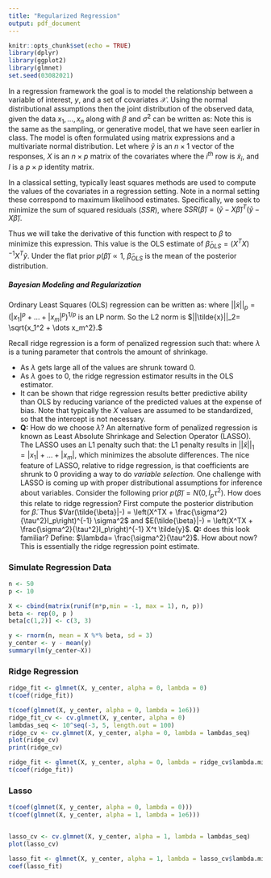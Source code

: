 ```yaml
---
title: "Regularized Regression"
output: pdf_document
---
```


```r
knitr::opts_chunk$set(echo = TRUE)
library(dplyr)
library(ggplot2)
library(glmnet)
set.seed(03082021)
```

In a regression framework the goal is to model the relationship between a variable of interest, $y$, and a set of covariates $\mathcal{X}$. Using the normal distributional assumptions then the joint distribution of the observed data, given the data $x_1, \dots, x_n$ along with $\beta$ and $\sigma^2$ can be written as:
\begin{eqnarray}
p(y_1, \dots, y_n|\tilde{x}_1, \dots, \tilde{x_n}, \tilde{\beta}, \sigma^2) &=& \prod_{i=1}^n p(y_i|\tilde{x}_i, \tilde{\beta}, \sigma^2)\\
&=& (2 \pi \sigma^2)^{-n/2} \exp\left[-\frac{1}{2 \sigma^2} \sum_{i=1}^n\left(y_i - \tilde{\beta}^T \tilde{x}_i \right)^2 \right].
\end{eqnarray}
Note this is the same as the sampling, or generative model, that we have seen earlier in class.
\vfill
The model is often formulated using matrix expressions and a multivariate normal distribution. Let
\begin{equation}
\tilde{y}| X, \tilde{\beta}, \sigma^2 \sim MVN(X \tilde{\beta},\sigma^2 I),
\end{equation}
where $\tilde{y}$ is an $n \times 1$ vector of the responses, $X$ is an $n \times p$ matrix of the covariates where the $i^{th}$ row is $\tilde{x}_i$, and $I$ is a $p \times p$ identity matrix.
\vfill

In a classical setting, typically least squares methods are used to compute the values of the covariates in a regression setting. Note in a normal setting these correspond to maximum likelihood estimates. Specifically, we seek to minimize the sum of squared residuals ($SSR$), where $SSR(\tilde{\beta}) = \left(\tilde{y} - X \tilde{\beta}\right)^T \left(\tilde{y} - X \tilde{\beta}\right).$ 

\vfill
Thus we will take the derivative of this function with respect to $\beta$ to minimize this expression.
\begin{eqnarray}
\frac{d}{d\tilde{\beta}} SSR(\tilde{\beta}) &=& \frac{d}{d\tilde{\beta}} \left(\tilde{y} - X \tilde{\beta}\right)^T \left(\tilde{y} - X \tilde{\beta}\right)\\
&=& \frac{d}{d\tilde{\beta}} \left( \tilde{y}^T \tilde{y} - 2 \tilde{\beta}^TX^T\tilde{y} + \tilde{\beta}^T X^T X \tilde{\beta}\right)\\
&=& -2X^T \tilde{y} + 2 X^T X \tilde{\beta} \\
 \text{ then set = 0}&\text{which implies}& X^TX \beta = X^t \tilde{y}\\
&\text{and}& \tilde{\beta} = (X^TX)^{-1} X^t \tilde{y}.
\end{eqnarray}
This value is the OLS estimate of $\tilde{\beta}_{OLS} = (X^TX)^{-1} X^T \tilde{y}$. Under the flat prior $p(\tilde{\beta}) \propto 1$, $\tilde{\beta}_{OLS}$ is the mean of the posterior distribution.
\vfill

\newpage



##### Bayesian Modeling and Regularization
Ordinary Least Squares (OLS) regression can be written as:
\begin{equation*}
\hat{\tilde{\beta}}_{OLS} = \text{arg min}_{\hat{\tilde{\beta}}} \hspace{.2cm} ||\tilde{y} - X\hat{\tilde{\beta}}||^2_2 \rightarrow \hat{\tilde{\beta}} = (X^TX)^{-1} X^T \tilde{y},
\end{equation*}
where $||\tilde{x}||_p=\left(|x_1|^p + \dots + |x_m|^p \right)^{1/p}$ is an LP norm. So the L2 norm is $||\tilde{x}||_2= \sqrt{x_1^2 + \dots x_m^2}.$ 
\vfill

Recall ridge regression is a form of penalized regression such that:
\begin{equation}
\hat{\tilde{\beta}}_{R} = \text{arg min}_{\hat{\tilde{\beta}_R}} \hspace{.2cm} ||\tilde{y} - X\hat{\tilde{\beta}}||^2_2 + \lambda||\hat{\tilde{\beta}}_R||^2_2 \rightarrow \hat{\tilde{\beta}}_R = \left(X^TX + \lambda I \right)^{-1}X^T \tilde{y},
\end{equation}
where $\lambda$ is a tuning parameter that controls the amount of shrinkage.

\vfill
- As $\lambda$ gets large all of the values are shrunk toward 0. 
\vfill
- As $\lambda$ goes to 0, the ridge regression estimator results in the OLS estimator. 
\vfill
- It can be shown that ridge regression results better predictive ability than OLS by reducing variance of the predicted values at the expense of bias. Note that typically the $X$ values are assumed to be standardized, so that the intercept is not necessary.
\vfill
- __Q:__  How do we choose $\lambda$? 
\vfill
An alternative form of penalized regression is known as Least Absolute Shrinkage and Selection Operator (LASSO). The LASSO uses an L1 penalty such that:
\begin{equation}
\hat{\tilde{\beta}}_{L} = \text{arg min}_{\hat{\tilde{\beta}}} \hspace{.2cm} ||\tilde{y} - X\hat{\tilde{\beta}}||^2_2 + \lambda||\hat{\tilde{\beta}}_L||_1,
\end{equation}
the L1 penalty results in $||\tilde{x}||_1 = |x_1| + \dots + |x_m|$, which minimizes the absolute differences. 
\vfill
The nice feature of LASSO, relative to ridge regression, is that coefficients are shrunk to 0 providing a way to do *variable selection.* 
\vfill
One challenge with LASSO is coming up with proper distributional assumptions for inference about variables.
\vfill
Consider the following prior $p(\tilde{\beta}) = N(0, I_p\tau^2)$. How does this relate to ridge regression? First compute the posterior distribution for $\tilde{\beta}$.
\begin{eqnarray*}
p(\tilde{\beta}|-) &\propto& \exp \left[-\frac{1}{2}\left(\frac{1}{\sigma^2}\tilde{\beta}^T X^T X \tilde{\beta} - \frac{1}{\sigma^2} \tilde{\beta}^T X^T \tilde{y} + \tilde{\beta}^T \frac{I_p}{\tau^2} \tilde{\beta} \right) \right]\\
&\propto& \exp \left[-\frac{1}{2}\left(\frac{1}{\sigma^2}\tilde{\beta}^T\left( X^T X + \frac{\sigma^2}{\tau^2} I_p \right)\tilde{\beta} - \frac{1}{\sigma^2} \tilde{\beta}^T X^T \tilde{y} \right) \right]
\end{eqnarray*}
\vfill
Thus $Var(\tilde{\beta}|-) = \left(X^TX + \frac{\sigma^2}{\tau^2}I_p\right)^{-1} \sigma^2$ and $E(\tilde{\beta}|-) = \left(X^TX + \frac{\sigma^2}{\tau^2}I_p\right)^{-1} X^t \tilde{y}$.
\vfill
__Q:__ does this look familiar?
\vfill
Define: $\lambda= \frac{\sigma^2}{\tau^2}$. How about now? This is essentially the ridge regression point estimate.

\newpage


### Simulate Regression Data

```r
n <- 50
p <- 10

X <- cbind(matrix(runif(n*p,min = -1, max = 1), n, p))
beta <- rep(0, p )
beta[c(1,2)] <- c(3, 3)

y <- rnorm(n, mean = X %*% beta, sd = 3)
y_center <- y - mean(y)
summary(lm(y_center~X))
```

### Ridge Regression

```r
ridge_fit <- glmnet(X, y_center, alpha = 0, lambda = 0)
t(coef(ridge_fit))
```

\newpage

```r
t(coef(glmnet(X, y_center, alpha = 0, lambda = 1e6)))
ridge_fit_cv <- cv.glmnet(X, y_center, alpha = 0)
lambdas_seq <- 10^seq(-3, 5, length.out = 100)
ridge_cv <- cv.glmnet(X, y_center, alpha = 0, lambda = lambdas_seq)
plot(ridge_cv)
print(ridge_cv) 
```

\newpage

```r
ridge_fit <- glmnet(X, y_center, alpha = 0, lambda = ridge_cv$lambda.min)
t(coef(ridge_fit))
```

### Lasso

```r
t(coef(glmnet(X, y_center, alpha = 0, lambda = 0)))
t(coef(glmnet(X, y_center, alpha = 1, lambda = 1e6)))


lasso_cv <- cv.glmnet(X, y_center, alpha = 1, lambda = lambdas_seq)
plot(lasso_cv) 

lasso_fit <- glmnet(X, y_center, alpha = 1, lambda = lasso_cv$lambda.min)
coef(lasso_fit)
```

